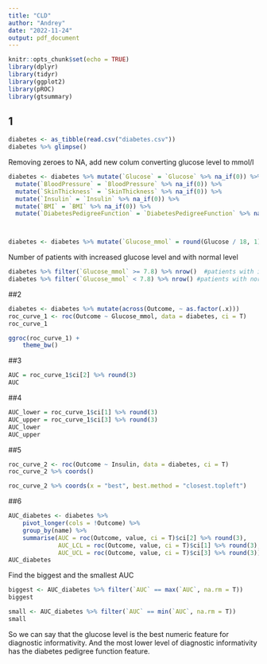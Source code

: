 ---
title: "CLD"
author: "Andrey"
date: "2022-11-24"
output: pdf_document
---

```{r setup, include=FALSE}
knitr::opts_chunk$set(echo = TRUE)
library(dplyr)
library(tidyr)
library(ggplot2)
library(pROC)
library(gtsummary)
```

## 1
```{r}
diabetes <- as_tibble(read.csv("diabetes.csv"))
diabetes %>% glimpse()
```

Removing zeroes to NA, add new colum converting glucose level to mmol/l
```{r}
diabetes <- diabetes %>% mutate(`Glucose` = `Glucose` %>% na_if(0)) %>%
  mutate(`BloodPressure` = `BloodPressure` %>% na_if(0)) %>%
  mutate(`SkinThickness` = `SkinThickness` %>% na_if(0)) %>% 
  mutate(`Insulin` = `Insulin` %>% na_if(0)) %>% 
  mutate(`BMI` = `BMI` %>% na_if(0)) %>% 
  mutate(`DiabetesPedigreeFunction` = `DiabetesPedigreeFunction` %>% na_if(0)) %>%      mutate(`Age` = `Age` %>% na_if(0)) 



diabetes <- diabetes %>% mutate(`Glucose_mmol` = round(Glucose / 18, 1)) %>% select(!`Glucose`)  

```

Number of patients with increased glucose level and with normal level
```{r}
diabetes %>% filter(`Glucose_mmol` >= 7.8) %>% nrow()  #patients with increased level
diabetes %>% filter(`Glucose_mmol` < 7.8) %>% nrow() #patients with normal level
```

##2
```{r}
diabetes <- diabetes %>% mutate(across(Outcome, ~ as.factor(.x)))
roc_curve_1 <- roc(Outcome ~ Glucose_mmol, data = diabetes, ci = T)
roc_curve_1

ggroc(roc_curve_1) + 
    theme_bw()
```

##3
```{r}
AUC = roc_curve_1$ci[2] %>% round(3)
AUC
```
##4
```{r}
AUC_lower = roc_curve_1$ci[1] %>% round(3)
AUC_upper = roc_curve_1$ci[3] %>% round(3)
AUC_lower
AUC_upper
```
##5 
```{r}
roc_curve_2 <- roc(Outcome ~ Insulin, data = diabetes, ci = T)
roc_curve_2 %>% coords()

roc_curve_2 %>% coords(x = "best", best.method = "closest.topleft")

```
##6
```{r}
AUC_diabetes <- diabetes %>% 
    pivot_longer(cols = !Outcome) %>% 
    group_by(name) %>% 
    summarise(AUC = roc(Outcome, value, ci = T)$ci[2] %>% round(3),
              AUC_LCL = roc(Outcome, value, ci = T)$ci[1] %>% round(3),
              AUC_UCL = roc(Outcome, value, ci = T)$ci[3] %>% round(3))
AUC_diabetes
```

Find the biggest and the smallest AUC
```{r}
biggest <- AUC_diabetes %>% filter(`AUC` == max(`AUC`, na.rm = T))
biggest 

small <- AUC_diabetes %>% filter(`AUC` == min(`AUC`, na.rm = T))
small 
```
So we can say that the glucose level is the best numeric feature for diagnostic informativity. And the most lower level of diagnostic informativity has the diabetes pedigree function feature. 
